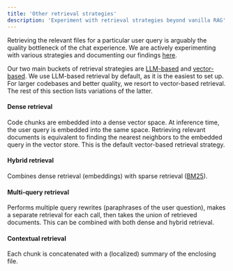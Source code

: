 ```yaml
---
title: 'Other retrieval strategies'
description: 'Experiment with retrieval strategies beyond vanilla RAG'
---
```


Retrieving the relevant files for a particular user query is arguably the quality bottleneck of the chat experience.
We are actively experimenting with various strategies and documenting our findings [here](https://github.com/Storia-AI/sage/tree/main/benchmarks/retrieval).

Our two main buckets of retrieval strategies are [LLM-based](/quality#llm-based-retrieval) and [vector-based](/quality#vector-based-retrieval).
We use LLM-based retrieval by default, as it is the easiest to set up. For larger codebases and better quality, we resort to vector-based retrieval. The rest of this section lists variations of the latter.

#### Dense retrieval
Code chunks are embedded into a dense vector space. At inference time, the user query is embedded into the same space.
Retrieving relevant documents is equivalent to finding the nearest neighbors to the embedded query in the vector store.
This is the default vector-based retrieval strategy.

#### Hybrid retrieval
Combines dense retrieval (embeddings) with sparse retrieval ([BM25](https://en.wikipedia.org/wiki/Okapi_BM25)).

#### Multi-query retrieval
Performs multiple query rewrites (paraphrases of the user question), makes a separate retrieval for each call, then takes the union of retrieved documents. This can be combined with both dense and hybrid retrieval.

#### Contextual retrieval
Each chunk is concatenated with a (localized) summary of the enclosing file.
